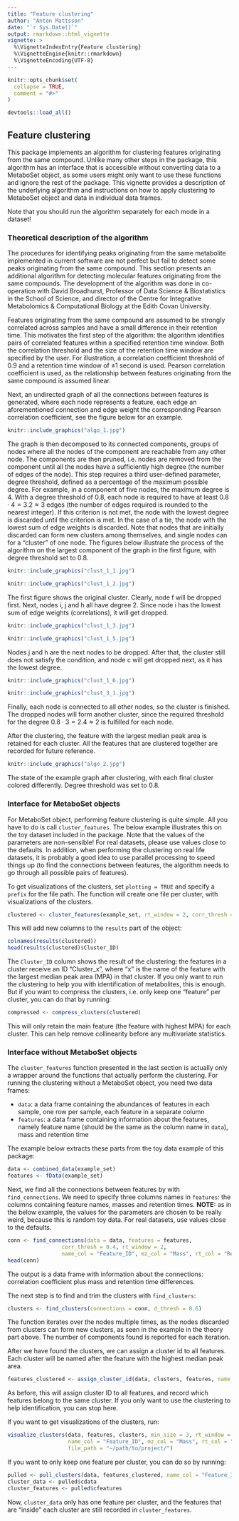 ---
title: "Feature clustering"
author: "Anton Mattsson"
date: "`r Sys.Date()`"
output: rmarkdown::html_vignette
vignette: >
  %\VignetteIndexEntry{Feature clustering}
  %\VignetteEngine{knitr::rmarkdown}
  %\VignetteEncoding{UTF-8}
---

```{r setup, include = FALSE}
knitr::opts_chunk$set(
  collapse = TRUE,
  comment = "#>"
)
```


```{r, echo=FALSE, include=FALSE}
devtools::load_all()
```


## Feature clustering

This package implements an algorithm for clustering features originating from the same compound. Unlike many other steps in the package, this algorithm has an interface that is accessible without converting data to a MetaboSet object, as some users might only want to use these functions and ignore the rest of the package. This vignette provides a description of the underlying algorithm and instructions on how to apply clustering to MetaboSet object and data in individual data frames.

Note that you should run the algorithm separately for each mode in a dataset!


### Theoretical description of the algorithm

The procedures for identifying peaks originating from the same metabolite implemented in current software are not perfect but fail to detect some peaks originating from the same compound. This section presents an additional algorithm for detecting molecular features originating from the same compounds. The development of the algorithm was done in co-operation with David Broadhurst, Professor of Data Science & Biostatistics in the School of Science, and director of the Centre for Integrative Metabolomics & Computational Biology at the Edith Covan University.

Features originating from the same compound are assumed to be strongly correlated across samples and have a small difference in their retention time. This motivates the first step of the algorithm: the algorithm identifies pairs of correlated features within a specified retention time window. Both the correlation threshold and the size of the retention time window are specified by the user. For illustration, a correlation coefficient threshold of 0.9 and a retention time window of $\pm 1$ second is used. Pearson correlation coefficient is used, as the relationship between features originating from the same compound is assumed linear.

Next, an undirected graph of all the connections between features is generated, where each node represents a feature, each edge an aforementioned connection and edge weight the corresponding Pearson correlation coefficient, see the figure below for an example.

```{r, out.width = "400px", echo=FALSE, fig.align='center'}
knitr::include_graphics("algo_1.jpg")
```

\noindent The graph is then decomposed to its connected components, groups of nodes where all the nodes of the component are reachable from any other node. The components are then pruned, i.e. nodes are removed from the component until all the nodes have a sufficiently high degree (the number of edges of the node). This step requires a third user-defined parameter, degree threshold, defined as a percentage of the maximum possible degree. For example, in a component of five nodes, the maximum degree is 4. With a degree threshold of 0.8, each node is required to have at least $0.8 \cdot 4 = 3.2 \approx 3$ edges (the number of edges required is rounded to the nearest integer). If this criterion is not met, the node with the lowest degree is discarded until the criterion is met. In the case of a tie, the node with the lowest sum of edge weights is discarded. Note that nodes that are initially discarded can form new clusters among themselves, and single nodes can for a "cluster" of one node. The figures below illustrate the process of the algorithm on the largest component of the graph in the first figure, with degree threshold set to 0.8.

```{r, fig.show = "hold", out.width = "40%", fig.align = "default", echo = FALSE}

knitr::include_graphics("clust_1_1.jpg")

knitr::include_graphics("clust_1_2.jpg")

```

The first figure shows the original cluster. Clearly, node f will be dropped first. Next, nodes i, j and h all have degree 2. Since node i has the lowest sum of edge weights (correlations), it will get dropped.

```{r, fig.show = "hold", out.width = "40%", fig.align = "default", echo=FALSE}

knitr::include_graphics("clust_1_3.jpg")

knitr::include_graphics("clust_1_5.jpg")

```

Nodes j and h are the next nodes to be dropped. After that, the cluster still does not satisfy the condition, and node c will get dropped next, as it has the lowest degree.

```{r, fig.show = "hold", out.width = "40%", fig.align = "default", echo=FALSE}

knitr::include_graphics("clust_1_6.jpg")

knitr::include_graphics("clust_3_1.jpg")

```

Finally, each node is connected to all other nodes, so the cluster is finished. The dropped nodes will form another cluster, since the required threshold for the degree $0.8 \cdot 3 = 2.4 \approx 2$ is fulfilled for each node.

After the clustering, the feature with the largest median peak area is retained for each cluster. All the features that are clustered together are recorded for future reference. 


```{r, out.width = "400px", echo=FALSE, fig.align='center'}
knitr::include_graphics("algo_2.jpg")
```

The state of the example graph after clustering, with each final cluster colored differently. Degree threshold was set to 0.8.


### Interface for MetaboSet objects

For MetaboSet object, performing feature clustering is quite simple. All you have to do is call ```cluster_features```. The below example illustrates this on the toy dataset included in the package. Note that the values of the parameters are non-sensible! For real datasets, please use values close to the defaults. In addition, when performing the clustering on real life datasets, it is probably a good idea to use parallel processing to speed things up (to find the connections between features, the algorithm needs to go through all possible pairs of features).

To get visualizations of the clusters, set ```plotting = TRUE``` and specify a ```prefix``` for the file path. The function will create one file per cluster, with visualizations of the clusters.


```{r}
clustered <- cluster_features(example_set, rt_window = 2, corr_thresh = 0.4, d_thresh = 0.6)

```

This will add new columns to the ```results``` part of the object:

```{r}
colnames(results(clustered))
head(results(clustered)$Cluster_ID)
```

The ```Cluster_ID``` column shows the result of the clustering: the features in a cluster receive an ID "Cluster_x", where "x" is the name of the feature with the largest median peak area (MPA) in that cluster. If you only want to run the clustering to help you with identification of metabolites, this is enough. But if you want to compress the clusters, i.e. only keep one "feature" per cluster, you can do that by running:

```{r}
compressed <- compress_clusters(clustered)
```

This will only retain the main feature (the feature with highest MPA) for each cluster. This can help remove collinearity before any multivariate statistics.

### Interface without MetaboSet objects

The ```cluster_features``` function presented in the last section is actually only a wrapper around the functions that actually perform the clustering. For running the clustering without a MetaboSet object, you need two data frames:  

- ```data```: a data frame containing the abundances of features in each sample, one row per sample, each feature in a separate column  
- ```features```: a data frame containing information about the features, namely feature name (should be the same as the column name in ```data```), mass and retention time

The example below extracts these parts from the toy data example of this package:

```{r}
data <- combined_data(example_set)
features <- fData(example_set)
```

Next, we find all the connections between features by with ```find_connections```. We need to specify three columns names in ```features```: the columns containing feature names, masses and retention times. **NOTE:** as in the below example, the values for the parameters are chosen to be really weird, because this is random toy data. For real datasets, use values close to the defaults.

```{r}
conn <- find_connections(data = data, features = features,
                 corr_thresh = 0.4, rt_window = 2,
                 name_col = "Feature_ID", mz_col = "Mass", rt_col = "RetentionTime")
head(conn)
```

The output is a data frame with information about the connections: correlation coefficient plus mass and retention time differences.

The next step is to find and trim the clusters with ```find_clusters```:

```{r}
clusters <- find_clusters(connections = conn, d_thresh = 0.6)
```

The function iterates over the nodes multiple times, as the nodes discarded from clusters can form new clusters, as seen in the example in the theory part above. The number of components found is reported for each iteration.

After we have found the clusters, we can assign a cluster id to all features. Each cluster will be named after the feature with the highest median peak area.
```{r}
features_clustered <- assign_cluster_id(data, clusters, features, name_col = "Feature_ID")
```

As before, this will assign cluster ID to all features, and record which features belong to the same cluster. If you only want to use the clustering to help identification, you can stop here.

If you want to get visualizations of the clusters, run:

```{r, eval=FALSE}
visualize_clusters(data, features, clusters, min_size = 3, rt_window = 2,
                   name_col = "Feature_ID", mz_col = "Mass", rt_col = "RetentionTime",
                   file_path = "~/path/to/project/")
```


If you want to only keep one feature per cluster, you can do so by running:

```{r}
pulled <- pull_clusters(data, features_clustered, name_col = "Feature_ID")
cluster_data <- pulled$cdata
cluster_features <- pulled$cfeatures
```

Now, ```cluster_data``` only has one feature per cluster, and the features that are "inside" each cluster are still recorded in ```cluster_features```.
